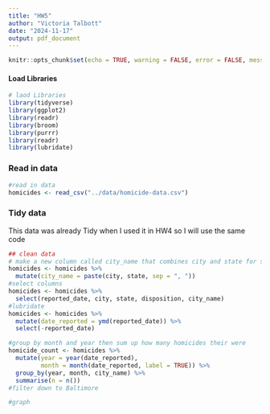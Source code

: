 ```yaml
---
title: "HW5"
author: "Victoria Talbott"
date: "2024-11-17"
output: pdf_document
---
```


```r
knitr::opts_chunk$set(echo = TRUE, warning = FALSE, error = FALSE, message = FALSE)
```

#### Load Libraries

```r
# laod Libraries
library(tidyverse)
library(ggplot2)
library(readr)
library(broom)
library(purrr)
library(readr)
library(lubridate)
```

### Read in data

```r
#read in data
homicides <- read_csv("../data/homicide-data.csv")
```


### Tidy data
This data was already Tidy when I used it in HW4 so I will use the same code
```r
## clean data
# make a new column called city_name that combines city and state for something like this "Baltimore, MD)
homicides <- homicides %>% 
  mutate(city_name = paste(city, state, sep = ", ")) 
#select columns
homicides <- homicides %>% 
  select(reported_date, city, state, disposition, city_name)
#lubridate
homicides <- homicides %>% 
  mutate(date_reported = ymd(reported_date)) %>% 
  select(-reported_date)

#group by month and year then sum up how many homicides their were
homicide_count <- homicides %>% 
  mutate(year = year(date_reported),        
         month = month(date_reported, label = TRUE)) %>%  
  group_by(year, month, city_name) %>%
  summarise(n = n())  
#filter down to Baltimore

#graph
```




